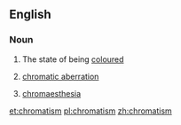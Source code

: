 ==English==

===Noun===
{{en-noun|-}}

# The state of being [[coloured]]
# {{label|en|optics}} [[chromatic aberration]]
# {{label|en|psychology}} [[chromaesthesia]]

[[et:chromatism]]
[[pl:chromatism]]
[[zh:chromatism]]